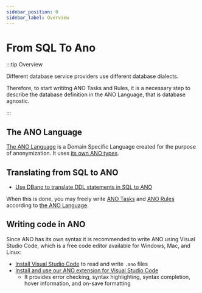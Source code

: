 ```yaml
---
sidebar_position: 0
sidebar_label: Overview
---
```


# From SQL To Ano

:::tip Overview

Different database service providers use different database dialects.

Therefore, to start writitng ANO Tasks and Rules, it is a necessary step to describe the database definition in the ANO Language, that is database agnostic.

:::

## The ANO Language

[The ANO Language](../the-ano-language) is a Domain Specific Language created for the purpose of anonymization. It uses [its own ANO types](../ano-types).

## Translating from SQL to ANO

- [Use DBano to translate DDL statements in SQL to ANO](../translate-to-ano)

When this is done, you may freely write [ANO Tasks](../../tasks/overview) and [ANO Rules](../../rules/overview) according to [the ANO Language](../the-ano-language).

## Writing code in ANO

Since ANO has its own syntax it is recommended to write ANO using Visual Studio Code, which is a free code editor available for Windows, Mac, and Linux:

- [Install Visual Studio Code](https://code.visualstudio.com/) to read and write `.ano` files
- [Install and use our ANO extension for Visual Studio Code](https://marketplace.visualstudio.com/items?itemName=Esito.vscode-ano)
  - It provides error checking, syntax highlighting, syntax completion, hover information, and on-save formatting
